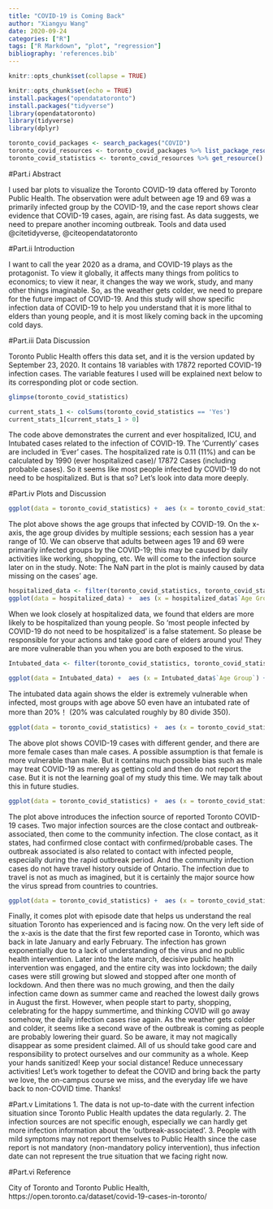 ```yaml
---
title: "COVID-19 is Coming Back"
author: "Xiangyu Wang"
date: 2020-09-24
categories: ["R"]
tags: ["R Markdown", "plot", "regression"]
bibliography: 'references.bib'
---
```


```r
knitr::opts_chunk$set(collapse = TRUE)
```

```r
knitr::opts_chunk$set(echo = TRUE)
install.packages("opendatatoronto")
install.packages("tidyverse")
library(opendatatoronto)
library(tidyverse)
library(dplyr)
```

```r
toronto_covid_packages <- search_packages("COVID")
toronto_covid_resources <- toronto_covid_packages %>% list_package_resources()
toronto_covid_statistics <- toronto_covid_resources %>% get_resource()

```
#Part.i Abstract

  I used bar plots to visualize the Toronto COVID-19 data offered by Toronto Public Health. The observation were adult between age 19 and 69 was a primarily infected group by the COVID-19, and the case report shows clear evidence that COVID-19 cases, again, are rising fast. As data suggests, we need to prepare another incoming outbreak.
  Tools and data used @citetidyverse, @citeopendatatoronto

#Part.ii Introduction 

  I want to call the year 2020 as a drama, and COVID-19 plays as the protagonist. To view it globally, it affects many things from politics to economics; to view it near, it changes the way we work, study, and many other things imaginable. 
  So, as the weather gets colder, we need to prepare for the future impact of COVID-19. And this study will show specific infection data of COVID-19 to help you understand that it is more lithal to elders than young people, and it is most likely coming back in the upcoming cold days. 

#Part.iii Data Discussion

   Toronto Public Health offers this data set, and it is the version updated by September 23, 2020. It contains 18 variables with 17872 reported COVID-19 infection cases. The variable features I used will be explained next below to its corresponding plot or code section.
   
```r
glimpse(toronto_covid_statistics)
```

```r
current_stats_1 <- colSums(toronto_covid_statistics == 'Yes')
current_stats_1[current_stats_1 > 0]
```
  The code above demonstrates the current and ever hospitalized, ICU, and Intubated cases related to the infection of COVID-19. The 'Currently' cases are included in 'Ever' cases.
  The hospitalized rate is 0.11 (11%) and can be calculated by 1990 (ever hospitalized case)/ 17872 Cases (including probable cases). So it seems like most people infected by COVID-19 do not need to be hospitalized. But is that so? Let's look into data more deeply.

#Part.iv Plots and Discussion

```r
ggplot(data = toronto_covid_statistics) +  aes (x = toronto_covid_statistics$`Age Group`) + geom_bar(color = "black",fill = "skyblue2") + labs(x = 'Age Group', y = 'Case Count', title = 'Toronto COVID-19 Cases in All Age Groups')
```
  The plot above shows the age groups that infected by COVID-19. On the x-axis, the age group divides by multiple sessions; each session has a year range of 10.
  We can observe that adults between ages 19 and 69 were primarily infected groups by the COVID-19; this may be caused by daily activities like working, shopping, etc. We will come to the infection source later on in the study.
  Note: The NaN part in the plot is mainly caused by data missing on the cases' age.

```r
hospitalized_data <- filter(toronto_covid_statistics, toronto_covid_statistics$`Ever Hospitalized` == 'Yes')
ggplot(data = hospitalized_data) +  aes (x = hospitalized_data$`Age Group`) + geom_bar(color = "black",fill = "skyblue2") + labs(x = 'Age Group', y = 'Case Count', title = 'All (Current and Ever) Hospitalized Cases in All Age Groups')
```
  When we look closely at hospitalized data, we found that elders are more likely to be hospitalized than young people. So 'most people infected by COVID-19 do not need to be hospitalized' is a false statement. So please be responsible for your actions and take good care of elders around you! They are more vulnerable than you when you are both exposed to the virus.

```r
Intubated_data <- filter(toronto_covid_statistics, toronto_covid_statistics$`Ever Intubated` == 'Yes')

ggplot(data = Intubated_data) +  aes (x = Intubated_data$`Age Group`) + geom_bar(color = "black",fill = "skyblue2") + labs(x = 'Age Group', y = 'Case Count', title = 'All (Current and Ever) Intubated Cases in All Age Groups')
```
  The intubated data again shows the elder is extremely vulnerable when infected, most groups with age above 50 even have an intubated rate of more than 20%！ (20% was calculated roughly by 80 divide 350).

```r
ggplot(data = toronto_covid_statistics) +  aes (x = toronto_covid_statistics$`Client Gender`) + geom_bar(color = "black",fill = "skyblue2")  + labs(x = 'Case Gender', y = 'Case Count', title = 'COVID-19 Cases with Different Gender') 
```
  The above plot shows COVID-19 cases with different gender, and there are more female cases than male cases. A possible assumption is that female is more vulnerable than male. But it contains much possible bias such as male may treat COVID-19 as merely as getting cold and then do not report the case. But it is not the learning goal of my study this time. We may talk about this in future studies.
  
```r
ggplot(data = toronto_covid_statistics) +  aes (x = toronto_covid_statistics$`Source of Infection`) + geom_bar(color = "black",fill = "skyblue2")  + labs(x = 'Infection Source', y = 'Case Count', title = 'Source of Infection of Toronto COVID-19 Cases') 
```

 The plot above introduces the infection source of reported Toronto COVID-19 cases. Two major infection sources are the close contact and outbreak-associated, then come to the community infection. The close contact, as it states, had confirmed close contact with confirmed/probable cases. The outbreak associated is also related to contact with infected people, especially during the rapid outbreak period. And the community infection cases do not have travel history outside of Ontario. The infection due to travel is not as much as imagined, but it is certainly the major source how the virus spread from countries to countries.

```r
ggplot(data = toronto_covid_statistics) +  aes (x = toronto_covid_statistics$`Episode Date`) + geom_bar(color = "black",fill = "skyblue2")  + labs(x = 'Episode Date Since 2020', y = 'Case Count', title = 'Toronto COVID-19 Cases by Episode Date') 
```
  Finally, it comes plot with episode date that helps us understand the real situation Toronto has experienced and is facing now.
  On the very left side of the x-axis is the date that the first few reported case in Toronto, which was back in late January and early February. The infection has grown exponentially due to a lack of understanding of the virus and no public health intervention. Later into the late march, decisive public health intervention was engaged, and the entire city was into lockdown; the daily cases were still growing but slowed and stopped after one month of lockdown. And then there was no much growing, and then the daily infection came down as summer came and reached the lowest daily grows in August the first. However, when people start to party, shopping, celebrating for the happy summertime, and thinking COVID will go away somehow, the daily infection cases rise again. As the weather gets colder and colder, it seems like a second wave of the outbreak is coming as people are probably lowering their guard.
  So be aware, it may not magically disappear as some president claimed. All of us should take good care and responsibility to protect ourselves and our community as a whole. Keep your hands sanitized! Keep your social distance! Reduce unnecessary activities! Let's work together to defeat the COVID and bring back the party we love, the on-campus course we miss, and the everyday life we have back to non-COVID time.
  Thanks!
  
#Part.v Limitations 
  1. The data is not up-to-date with the current infection situation since Toronto Public Health updates the data regularly.
  2. The infection sources are not specific enough, especially we can hardly get more infection information about the 'outbreak-associated'. 
  3. People with mild symptoms may not report themselves to Public Health since the case report is not mandatory (non-mandatory policy intervention), thus infection date can not represent the true situation that we facing right now. 
  
#Part.vi Reference

City of Toronto and Toronto Public Health, https://open.toronto.ca/dataset/covid-19-cases-in-toronto/


